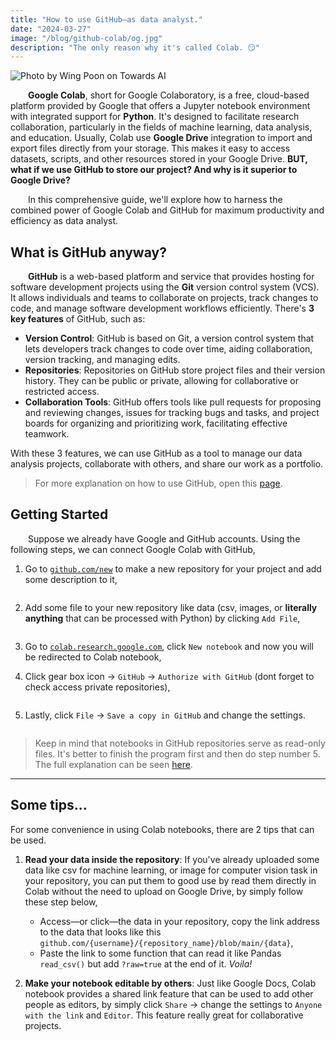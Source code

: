 ```yaml
---
title: "How to use GitHub—as data analyst."
date: "2024-03-27"
image: "/blog/github-colab/og.jpg"
description: "The only reason why it's called Colab. 😏"
---
```


<Img
    src="/blog/github-colab/cover.webp"
    width={768}
    height={403}
    alt="Photo by Wing Poon on Towards AI"
/>

&emsp;&emsp;**Google Colab**, short for Google Colaboratory, is a free, cloud-based platform provided by Google that offers a Jupyter notebook environment with integrated support for **Python**. It's designed to facilitate research collaboration, particularly in the fields of machine learning, data analysis, and education. Usually, Colab use **Google Drive** integration to import and export files directly from your storage. This makes it easy to access datasets, scripts, and other resources stored in your Google Drive. **BUT, what if we use GitHub to store our project? And why is it superior to Google Drive?**

&emsp;&emsp;In this comprehensive guide, we'll explore how to harness the combined power of Google Colab and GitHub for maximum productivity and efficiency as data analyst.

## What is GitHub anyway?

&emsp;&emsp;**GitHub** is a web-based platform and service that provides hosting for software development projects using the **Git** version control system (VCS). It allows individuals and teams to collaborate on projects, track changes to code, and manage software development workflows efficiently. There's **3 key features** of GitHub, such as:

-   **Version Control**: GitHub is based on Git, a version control system that lets developers track changes to code over time, aiding collaboration, version tracking, and managing edits.
-   **Repositories**: Repositories on GitHub store project files and their version history. They can be public or private, allowing for collaborative or restricted access.
-   **Collaboration Tools**: GitHub offers tools like pull requests for proposing and reviewing changes, issues for tracking bugs and tasks, and project boards for organizing and prioritizing work, facilitating effective teamwork.

With these 3 features, we can use GitHub as a tool to manage our data analysis projects, collaborate with others, and share our work as a portfolio.

> For more explanation on how to use GitHub, open this [page](https://docs.github.com/en/get-started/start-your-journey).

## Getting Started

&emsp;&emsp;Suppose we already have Google and GitHub accounts. Using the following steps, we can connect Google Colab with GitHub,

1. Go to [`github.com/new`](https://github.com/new) to make a new repository for your project and add some description to it,

    <Img src="/blog/github-colab/1.webp" width={768} height={465} alt="" />

2. Add some file to your new repository like data (csv, images, or **literally anything** that can be processed with Python) by clicking `Add File`,

    <Img src="/blog/github-colab/2.webp" width={768} height={390} alt="" />

3. Go to [`colab.research.google.com`](https://colab.research.google.com), click `New notebook` and now you will be redirected to Colab notebook,
4. Click gear box icon &rarr; `GitHub` &rarr; `Authorize with GitHub` (dont forget to check access private repositories),

    <Img src="/blog/github-colab/3.webp" width={768} height={321} alt="" />

5. Lastly, click `File` &rarr; `Save a copy in GitHub` and change the settings.

    <Img src="/blog/github-colab/4.webp" width={768} height={321} alt="" />

> Keep in mind that notebooks in GitHub repositories serve as read-only files. It's better to finish the program first and then do step number 5. The full explanation can be seen [here](https://github.com/googlecolab/colabtools/issues/2518).

---

## Some tips...

For some convenience in using Colab notebooks, there are 2 tips that can be used.

1. **Read your data inside the repository**: If you've already uploaded some data like csv for machine learning, or image for computer vision task in your repository, you can put them to good use by read them directly in Colab without the need to upload on Google Drive, by simply follow these step below,

    - Access&mdash;or click&mdash;the data in your repository, copy the link address to the data that looks like this `github.com/{username}/{repository_name}/blob/main/{data}`,
    - Paste the link to some function that can read it like Pandas `read_csv()` but add `?raw=true` at the end of it. _Voila!_
        <Img src="/blog/github-colab/5.webp" width={768} height={321} alt="" />

2. **Make your notebook editable by others**: Just like Google Docs, Colab notebook provides a shared link feature that can be used to add other people as editors, by simply click `Share` &rarr; change the settings to `Anyone with the link` and `Editor`. This feature really great for collaborative projects.
